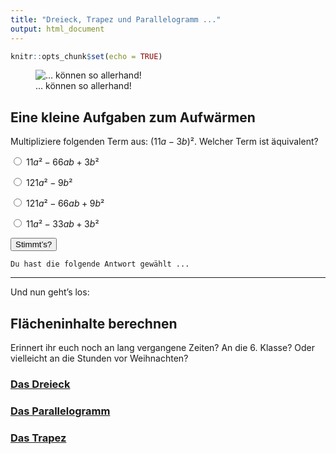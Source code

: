 ```yaml
---
title: "Dreieck, Trapez und Parallelogramm ..."
output: html_document
---
```


```r
knitr::opts_chunk$set(echo = TRUE)
```
![... können so allerhand!](tangram.png)

## Eine kleine Aufgaben zum Aufwärmen

<!-- Render this Rmarkdown doc to html to make an interactive html / js multiple choice question -->

Multipliziere folgenden Term aus: $(11a-3b)²$. Welcher Term ist äquivalent?

<!-- Answer options go here -->
<div class="radio">
  <label>
    <input type="radio" name="question01" id="opt1" value="$11a²-66ab+3b²$" onclick="check_answer()">
    $11a²-66ab+3b²$ 
  </label>
</div>
<div class="radio">
  <label>
    <input type="radio" name="question01" id="opt2" value="$121a²-9b²$" onclick="check_answer()">
    $121a²-9b²$
  </label>
</div>
<div class="radio">
  <label>
    <input type="radio" name="question01" id="opt3" value="$121a²-66ab+9b²$" onclick="check_answer()">
    $121a²-66ab+9b²$ 
  </label>
</div>
<div class="radio">
  <label>
    <input type="radio" name="question01" id="opt4" value="$11a²-33ab+3b²$" onclick="check_answer()">
    $11a²-33ab+3b²$ 
  </label>
</div>
<!-- Check answer button -->
<div>
<button class="btn btn-primary" type="button" onclick="check_answer()" data-toggle="collapse" data-target="#collapseExample" aria-expanded="false" aria-controls="collapseExample">Stimmt's?</button>
</div>
<div class="collapse" id="collapseExample">
  <div class="card card-body" id="answerFeedback">
    Du hast die folgende Antwort gewählt ...
  </div>
</div>

<!-- Code to update answer feedback -->
<script type="text/javascript">
function check_answer()
{
    var radioButtons = document.getElementsByName("question01");
    document.getElementById("answerFeedback").innerHTML = "Versuch's!!";
    for(var i = 0; i < radioButtons.length; i++)
    {
        if(radioButtons[i].checked == true)
        {
            var selectedAnswer = " ";
            <!-- feedback for correct / incorrect response -->
            var feedback = "Leider falsch! Versuch's nochmal!" 
            if(radioButtons[i].value == "$121a²-66ab+9b²$") {
              feedback = "Richtig!"
            }
            document.getElementById("answerFeedback").innerHTML = selectedAnswer + "<br>" + feedback;
            return true;
        }
    }
}
</script>

<hr>

Und nun geht's los:


## Flächeninhalte berechnen

Erinnert ihr euch noch an lang vergangene Zeiten? An die 6. Klasse? Oder vielleicht an die Stunden vor Weihnachten?



### [Das Dreieck](https://gdischinger.github.io/Mathe_8d/03FormelnErstellen/20210118/Dreieck.html)


### [Das Parallelogramm](https://gdischinger.github.io/Mathe_8d/03FormelnErstellen/20210118/Parallelogramm.html)


### [Das Trapez](https://gdischinger.github.io/Mathe_8d/03FormelnErstellen/20210118/Trapez.html)


